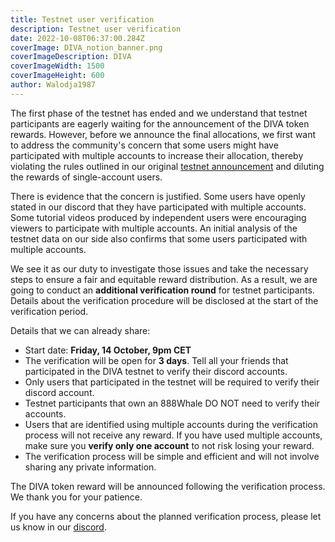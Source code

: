 ```yaml
---
title: Testnet user verification
description: Testnet user verification
date: 2022-10-08T06:37:00.284Z
coverImage: DIVA_notion_banner.png
coverImageDescription: DIVA
coverImageWidth: 1500
coverImageHeight: 600
author: Walodja1987
---
```


The first phase of the testnet has ended and we understand that testnet participants are eagerly waiting for the announcement of the DIVA token rewards. 
However, before we announce the final allocations, we first want to address the community's concern that some users might have participated with multiple accounts to increase their allocation,
thereby violating the rules outlined in our original [testnet announcement](#https://www.divaprotocol.io/posts/diva-testnet-announcement) and diluting the rewards of single-account users.  

There is evidence that the concern is justified. Some users have openly stated in our discord that they have participated with multiple accounts. Some tutorial videos produced by 
independent users were encouraging viewers to participate with multiple accounts. An initial analysis of the testnet data on our side also confirms that some users 
participated with multiple accounts. 

We see it as our duty to investigate those issues and take the necessary steps to ensure a fair and equitable reward distribution. As a result, we are going to conduct 
an **additional verification round** for testnet participants. Details about the verification procedure will be disclosed at the start of the verification period.  

Details that we can already share:
* Start date: **Friday, 14 October, 9pm CET**
* The verification will be open for **3 days**. Tell all your friends that participated in the DIVA testnet to verify their discord accounts.
* Only users that participated in the testnet will be required to verify their discord account.
* Testnet participants that own an 888Whale DO NOT need to verify their accounts.
* Users that are identified using multiple accounts during the verification process will not receive any reward. If you have used multiple accounts, make sure 
you **verify only one account** to not risk losing your reward.
* The verification process will be simple and efficient and will not involve sharing any private information.

The DIVA token reward will be announced following the verification process. We thank you for your patience.

If you have any concerns about the planned verification process, please let us know in our [discord](#https://discord.gg/8fAvUspmv3).

